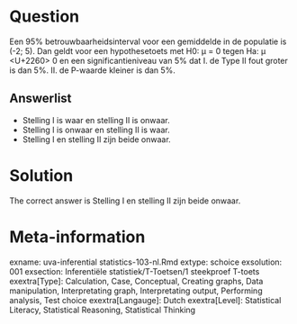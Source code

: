 Question
========

Een 95% betrouwbaarheidsinterval voor een gemiddelde in de populatie is (-2; 5). Dan geldt voor een hypothesetoets met H0: µ = 0 tegen Ha: µ <U+2260> 0 en een significantieniveau van 5% dat
I. de Type II fout groter is dan 5%.
II. de P-waarde kleiner is dan 5%. 

Answerlist
----------
* Stelling I is waar en stelling II is onwaar.
* Stelling I is onwaar en stelling II is waar.
* Stelling I en stelling II zijn beide onwaar.

Solution
========

The correct answer is  Stelling I en stelling II zijn beide onwaar. 

Meta-information
================
exname: uva-inferential statistics-103-nl.Rmd 
extype: schoice 
exsolution: 001 
exsection: Inferentiële statistiek/T-Toetsen/1 steekproef T-toets
exextra[Type]: Calculation, Case, Conceptual, Creating graphs, Data manipulation, Interpretating graph, Interpretating output, Performing analysis, Test choice 
exextra[Langauge]: Dutch 
exextra[Level]: Statistical Literacy, Statistical Reasoning, Statistical Thinking 

